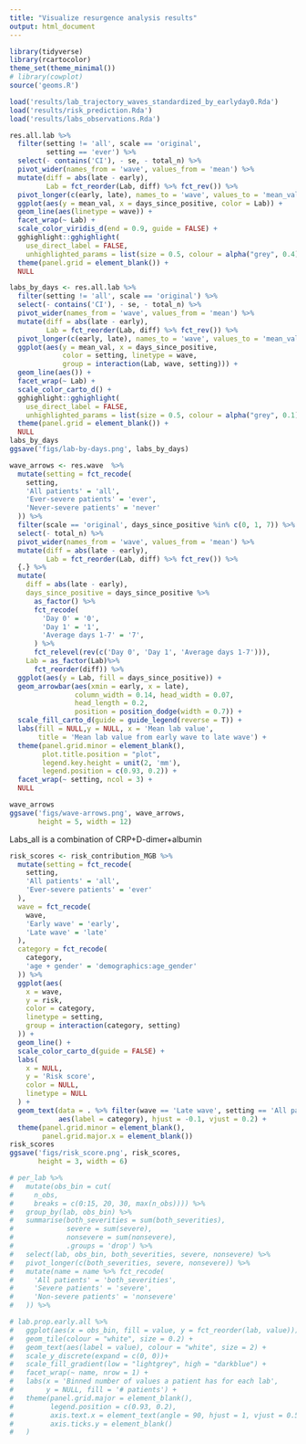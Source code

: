 ```yaml
---
title: "Visualize resurgence analysis results"
output: html_document
---
```


```r
library(tidyverse)
library(rcartocolor)
theme_set(theme_minimal())
# library(cowplot)
source('geoms.R')
```

```r
load('results/lab_trajectory_waves_standardized_by_earlyday0.Rda')
load('results/risk_prediction.Rda')
load('results/labs_observations.Rda')
```

```r
res.all.lab %>% 
  filter(setting != 'all', scale == 'original',
         setting == 'ever') %>% 
  select(- contains('CI'), - se, - total_n) %>% 
  pivot_wider(names_from = 'wave', values_from = 'mean') %>% 
  mutate(diff = abs(late - early),
         Lab = fct_reorder(Lab, diff) %>% fct_rev()) %>% 
  pivot_longer(c(early, late), names_to = 'wave', values_to = 'mean_val') %>% 
  ggplot(aes(y = mean_val, x = days_since_positive, color = Lab)) +
  geom_line(aes(linetype = wave)) + 
  facet_wrap(~ Lab) +
  scale_color_viridis_d(end = 0.9, guide = FALSE) +
  gghighlight::gghighlight(
    use_direct_label = FALSE,
    unhighlighted_params = list(size = 0.5, colour = alpha("grey", 0.4))) +
  theme(panel.grid = element_blank()) +
  NULL
```

```r
labs_by_days <- res.all.lab %>% 
  filter(setting != 'all', scale == 'original') %>% 
  select(- contains('CI'), - se, - total_n) %>% 
  pivot_wider(names_from = 'wave', values_from = 'mean') %>% 
  mutate(diff = abs(late - early),
         Lab = fct_reorder(Lab, diff) %>% fct_rev()) %>% 
  pivot_longer(c(early, late), names_to = 'wave', values_to = 'mean_val') %>% 
  ggplot(aes(y = mean_val, x = days_since_positive, 
             color = setting, linetype = wave,
             group = interaction(Lab, wave, setting))) +
  geom_line(aes()) + 
  facet_wrap(~ Lab) +
  scale_color_carto_d() +
  gghighlight::gghighlight(
    use_direct_label = FALSE,
    unhighlighted_params = list(size = 0.5, colour = alpha("grey", 0.1))) +
  theme(panel.grid = element_blank()) +
  NULL
labs_by_days
ggsave('figs/lab-by-days.png', labs_by_days)
```

```r
wave_arrows <- res.wave  %>%
  mutate(setting = fct_recode(
    setting,
    'All patients' = 'all',
    'Ever-severe patients' = 'ever',
    'Never-severe patients' = 'never'
  )) %>% 
  filter(scale == 'original', days_since_positive %in% c(0, 1, 7)) %>% 
  select(- total_n) %>% 
  pivot_wider(names_from = 'wave', values_from = 'mean') %>% 
  mutate(diff = abs(late - early),
         Lab = fct_reorder(Lab, diff) %>% fct_rev()) %>% 
  {.} %>% 
  mutate(
    diff = abs(late - early),
    days_since_positive = days_since_positive %>% 
      as_factor() %>% 
      fct_recode(
        'Day 0' = '0',
        'Day 1' = '1',
        'Average days 1-7' = '7',
      ) %>% 
      fct_relevel(rev(c('Day 0', 'Day 1', 'Average days 1-7'))),
    Lab = as_factor(Lab)%>% 
      fct_reorder(diff)) %>% 
  ggplot(aes(y = Lab, fill = days_since_positive)) +
  geom_arrowbar(aes(xmin = early, x = late), 
                column_width = 0.14, head_width = 0.07,
                head_length = 0.2,
                position = position_dodge(width = 0.7)) +
  scale_fill_carto_d(guide = guide_legend(reverse = T)) +
  labs(fill = NULL,y = NULL, x = 'Mean lab value',
       title = 'Mean lab value from early wave to late wave') +
  theme(panel.grid.minor = element_blank(),
        plot.title.position = "plot",
        legend.key.height = unit(2, 'mm'),
        legend.position = c(0.93, 0.2)) +
  facet_wrap(~ setting, ncol = 3) +
  NULL

wave_arrows
ggsave('figs/wave-arrows.png', wave_arrows,
       height = 5, width = 12)
```

Labs_all is a combination of CRP+D-dimer+albumin
```r
risk_scores <- risk_contribution_MGB %>%
  mutate(setting = fct_recode(
    setting,
    'All patients' = 'all',
    'Ever-severe patients' = 'ever'
  ),
  wave = fct_recode(
    wave,
    'Early wave' = 'early',
    'Late wave' = 'late'
  ),
  category = fct_recode(
    category,
    'age + gender' = 'demographics:age_gender'
  )) %>%
  ggplot(aes(
    x = wave,
    y = risk,
    color = category,
    linetype = setting,
    group = interaction(category, setting)
  )) +
  geom_line() +
  scale_color_carto_d(guide = FALSE) +
  labs(
    x = NULL,
    y = 'Risk score',
    color = NULL,
    linetype = NULL
  ) +
  geom_text(data = . %>% filter(wave == 'Late wave', setting == 'All patients'),
            aes(label = category), hjust = -0.1, vjust = 0.2) +
  theme(panel.grid.minor = element_blank(),
        panel.grid.major.x = element_blank())
risk_scores
ggsave('figs/risk_score.png', risk_scores,
       height = 3, width = 6)
```

```r
# per_lab %>%
#   mutate(obs_bin = cut(
#     n_obs, 
#     breaks = c(0:15, 20, 30, max(n_obs)))) %>% 
#   group_by(lab, obs_bin) %>% 
#   summarise(both_severities = sum(both_severities), 
#             severe = sum(severe), 
#             nonsevere = sum(nonsevere), 
#             .groups = 'drop') %>% 
#   select(lab, obs_bin, both_severities, severe, nonsevere) %>% 
#   pivot_longer(c(both_severities, severe, nonsevere)) %>% 
#   mutate(name = name %>% fct_recode(
#     'All patients' = 'both_severities',
#     'Severe patients' = 'severe',
#     'Non-severe patients' = 'nonsevere'
#   )) %>% 

# lab.prop.early.all %>% 
#   ggplot(aes(x = obs_bin, fill = value, y = fct_reorder(lab, value))) + 
#   geom_tile(colour = "white", size = 0.2) +
#   geom_text(aes(label = value), colour = "white", size = 2) +
#   scale_y_discrete(expand = c(0, 0))+
#   scale_fill_gradient(low = "lightgrey", high = "darkblue") +
#   facet_wrap(~ name, nrow = 1) +
#   labs(x = 'Binned number of values a patient has for each lab',
#        y = NULL, fill = '# patients') +
#   theme(panel.grid.major = element_blank(),
#         legend.position = c(0.93, 0.2),
#         axis.text.x = element_text(angle = 90, hjust = 1, vjust = 0.5),
#         axis.ticks.y = element_blank()
#   )
```

